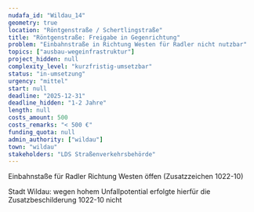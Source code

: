 ```yaml
---
nudafa_id: "Wildau_14"
geometry: true
location: "Röntgenstraße / Schertlingstraße"
title: "Röntgenstraße: Freigabe in Gegenrichtung"
problem: "Einbahnstraße in Richtung Westen für Radler nicht nutzbar"
topics: ["ausbau-wegeinfrastruktur"]
project_hidden: null
complexity_level: "kurzfristig-umsetzbar"
status: "in-umsetzung"
urgency: "mittel"
start: null
deadline: "2025-12-31"
deadline_hidden: "1-2 Jahre"
length: null
costs_amount: 500
costs_remarks: "< 500 €"
funding_quota: null
admin_authority: ["wildau"]
town: "wildau"
stakeholders: "LDS Straßenverkehrsbehörde"
---
```

Einbahnstaße für Radler Richtung Westen öffen (Zusatzzeichen 1022-10)

Stadt Wildau: wegen hohem Unfallpotential erfolgte hierfür die Zusatzbeschilderung 1022-10 nicht
